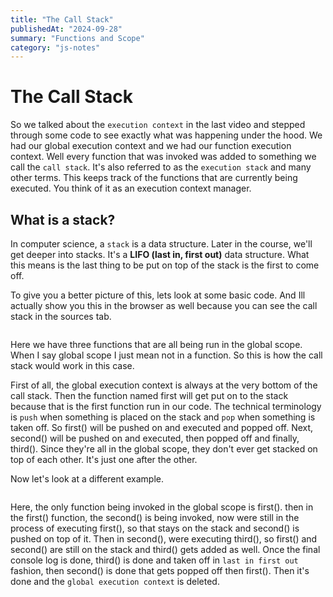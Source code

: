 ```yaml
---
title: "The Call Stack"
publishedAt: "2024-09-28"
summary: "Functions and Scope"
category: "js-notes"
---
```

# The Call Stack

So we talked about the `execution context` in the last video and stepped through some code to see exactly what was happening under the hood. We had our global execution context and we had our function execution context. Well every function that was invoked was added to something we call the `call stack`. It's also referred to as the `execution stack` and many other terms. This keeps track of the functions that are currently being executed. You think of it as an execution context manager.

## What is a stack?

In computer science, a `stack` is a data structure. Later in the course, we'll get deeper into stacks. It's a **LIFO (last in, first out)** data structure. What this means is the last thing to be put on top of the stack is the first to come off.

To give you a better picture of this, lets look at some basic code. And Ill actually show you this in the browser as well because you can see the call stack in the sources tab.

<img src="/images/call-stack2.png" alt="" />

Here we have three functions that are all being run in the global scope. When I say global scope I just mean not in a function. So this is how the call stack would work in this case.

First of all, the global execution context is always at the very bottom of the call stack. Then the function named first will get put on to the stack because that is the first function run in our code. The technical terminology is `push` when something is placed on the stack and `pop` when something is taken off. So first() will be pushed on and executed and popped off. Next, second() will be pushed on and executed, then popped off and finally, third(). Since they're all in the global scope, they don't ever get stacked on top of each other. It's just one after the other.

Now let's look at a different example.

<img src="/images/call-stack3.png" alt="" />

Here, the only function being invoked in the global scope is first(). then in the first() function, the second() is being invoked, now were still in the process of executing first(), so that stays on the stack and second() is pushed on top of it. Then in second(), were executing third(), so first() and second() are still on the stack and third() gets added as well. Once the final console log is done, third() is done and taken off in `last in first out` fashion, then second() is done that gets popped off then first(). Then it's done and the `global execution context` is deleted.
